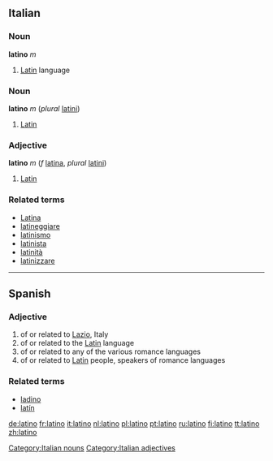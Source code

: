 {{see|Latino}}
==Italian==
===Noun===
'''latino''' ''m''

# [[Latin]] language

===Noun===
'''latino''' ''m'' (''plural'' [[latini]])

# [[Latin]]

===Adjective===
'''latino''' ''m'' (''f'' [[latina]], ''plural'' [[latini]])

# [[Latin]]

===Related terms===
*[[Latina]]
*[[latineggiare]]
*[[latinismo]]
*[[latinista]]
*[[latinità]]
*[[latinizzare]]

----

== Spanish ==
=== Adjective ===
{{es-adj|feminine=latina}}

# of or related to [[Lazio]], Italy
# of or related to the [[Latin]] language
# of or related to any of the various romance languages
# of or related to [[Latin]] people, speakers of romance languages

=== Related terms ===
* [[ladino]]
* [[latín]]

[[Category:Italian nouns]]
[[Category:Italian adjectives]]

[[de:latino]]
[[fr:latino]]
[[it:latino]]
[[nl:latino]]
[[pl:latino]]
[[pt:latino]]
[[ru:latino]]
[[fi:latino]]
[[tt:latino]]
[[zh:latino]]